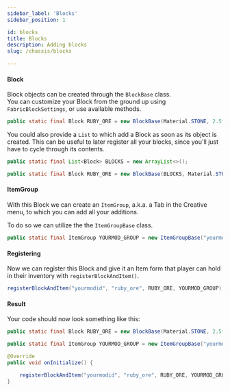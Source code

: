 ```yaml
---
sidebar_label: 'Blocks'
sidebar_position: 1

id: blocks
title: Blocks
description: Adding blocks
slug: /chassis/blocks

---
```


#### Block

Block objects can be created through the `BlockBase` class.  
You can customize your Block from the ground up using `FabricBlockSettings`, or use available methods.

```java
public static final Block RUBY_ORE = new BlockBase(Material.STONE, 2.5f, 7.0f, BlockSoundGroup.STONE);
```

You could also provide a `List` to which add a Block as soon as its object is created. This can be useful to later register all your blocks, since you'll just have to cycle through its contents.

```java
public static final List<Block> BLOCKS = new ArrayList<>();

public static final Block RUBY_ORE = new BlockBase(BLOCKS, Material.STONE, 2.5f, 7.0f, BlockSoundGroup.STONE);
```

#### ItemGroup

With this Block we can create an `ItemGroup`, a.k.a. a Tab in the Creative menu, to which you can add all your additions.

To do so we can utilize the the `ItemGroupBase` class.

```java
public static final ItemGroup YOURMOD_GROUP = new ItemGroupBase("yourmodid", "itemgroup", RUBY_ORE).group;
```

#### Registering

Now we can register this Block and give it an Item form that player can hold in their inventory with `registerBlockAndItem()`.

```java
registerBlockAndItem("yourmodid", "ruby_ore", RUBY_ORE, YOURMOD_GROUP);
```

#### Result

Your code should now look something like this:

```java title="MyMod.java"
public static final Block RUBY_ORE = new BlockBase(Material.STONE, 2.5f, 7.0f, BlockSoundGroup.STONE);

public static final ItemGroup YOURMOD_GROUP = new ItemGroupBase("yourmodid", "itemgroup", RUBY_ORE).group;

@Override
public void onInitialize() {

    registerBlockAndItem("yourmodid", "ruby_ore", RUBY_ORE, YOURMOD_GROUP);
}
```